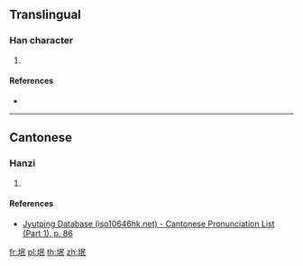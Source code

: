 {{character info/new}}
==Translingual==

===Han character===
{{Han char|rn=32|rad=土|as=05|sn=8|four=|canj=GRVP|ids=⿰土民}}

# {{defn|Han|sort=土05}}

====References====
* {{Han ref|kx=0227.271|hdz=10435.131|uh=578A|ud=22410}}

----

==Cantonese==

===Hanzi===
{{yue-hanzi|jyut=[[man4]]|y=man4}}

# {{defn|lang=yue|sort=土05}}

====References====
* [http://www.iso10646hk.net/jp/document/download.jsp Jyutping Database (iso10646hk.net) - Cantonese Pronunciation List (Part 1), p. 86]

[[fr:垊]]
[[pl:垊]]
[[th:垊]]
[[zh:垊]]